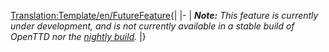 <noinclude>[[Translation:Template/en/FutureFeature]]</noinclude>{| 
|-
| '''''Note:''''' ''This feature is currently under development, and is not currently available in a stable build of OpenTTD nor the [[en/Archive/Community/Nightly build|nightly build]].''
|}